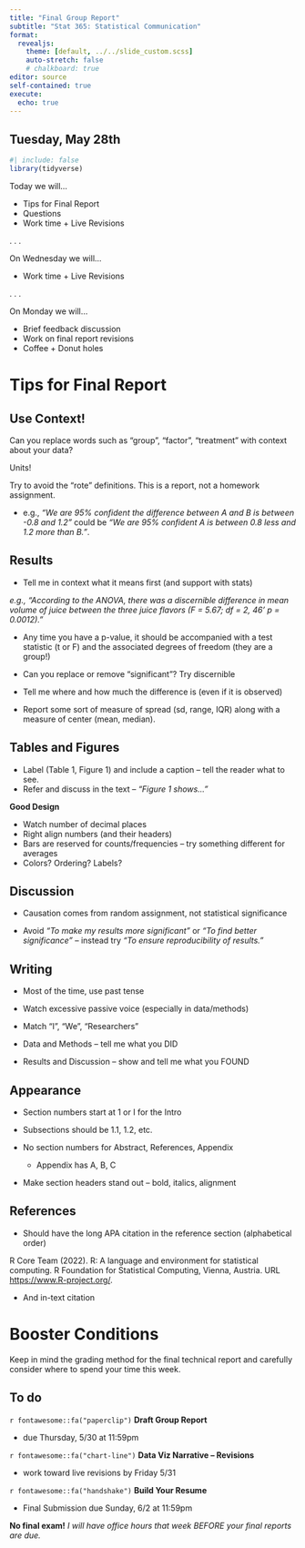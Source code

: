 ```yaml
---
title: "Final Group Report"
subtitle: "Stat 365: Statistical Communication"
format: 
  revealjs:
    theme: [default, ../../slide_custom.scss]
    auto-stretch: false
    # chalkboard: true
editor: source
self-contained: true
execute:
  echo: true
---
```


## Tuesday, May 28th

```r
#| include: false
library(tidyverse)
```

Today we will...

-  Tips for Final Report
-  Questions
-  Work time + Live Revisions

. . .

On Wednesday we will...

-  Work time + Live Revisions

. . .

On Monday we will...

-  Brief feedback discussion
-  Work on final report revisions
-  Coffee + Donut holes

# Tips for Final Report

## Use Context!

Can you replace words such as "group", "factor", "treatment" with context about your data?

Units!

Try to avoid the "rote" definitions. This is a report, not a homework assignment.

  + e.g., *"We are 95% confident the difference between A and B is between -0.8 and 1.2"* could be *"We are 95% confident A is between 0.8 less and 1.2 more than B."*.

## Results

+ Tell me in context what it means first (and support with stats)

*e.g., "According to the ANOVA, there was a discernible difference in mean volume of juice between the three juice flavors (F = 5.67; df = 2, 46' p = 0.0012)."*

+ Any time you have a p-value, it should be accompanied with a test statistic (t or F) and the associated degrees of freedom (they are a group!)

+ Can you replace or remove "significant"? Try discernible

+ Tell me where and how much the difference is (even if it is observed)

+ Report some sort of measure of spread (sd, range, IQR) along with a measure of center (mean, median).

## Tables and Figures

+ Label (Table 1, Figure 1) and include a caption -- tell the reader what to see.
+ Refer and discuss in the text -- *"Figure 1 shows..."*

**Good Design**

+ Watch number of decimal places
+ Right align numbers (and their headers)
+ Bars are reserved for counts/frequencies -- try something different for averages
+ Colors? Ordering? Labels?

## Discussion

+ Causation comes from random assignment, not statistical significance

+ Avoid *"To make my results more significant"* or *"To find better significance"* -- instead try *"To ensure reproducibility of results."*

## Writing

+ Most of the time, use past tense

+ Watch excessive passive voice (especially in data/methods)

+ Match "I", "We", "Researchers"

+ Data and Methods -- tell me what you DID

+ Results and Discussion -- show and tell me what you FOUND

## Appearance

+ Section numbers start at 1 or I for the Intro

+ Subsections should be 1.1, 1.2, etc.

+ No section numbers for Abstract, References, Appendix
  + Appendix has A, B, C
  
+ Make section headers stand out -- bold, italics, alignment

## References

+ Should have the long APA citation in the reference section (alphabetical order)

R Core Team (2022). R: A language and environment for statistical computing. R Foundation for Statistical Computing,
  Vienna, Austria. URL <https://www.R-project.org/>.

+ And in-text citation

<!-- ## Final Submission -->

<!-- **Revisions** -->

<!-- + In word -- track changes (but I want the final submitted in a nice clean pdf version!) -->
<!-- + Or make note of changes you made -->

<!-- . . . -->

<!-- **Reproducibility** -->

<!-- + Should follow the folder structure -- know how to create a `.zip` folder. -->
<!-- + Your *Revisions* can be in the `document` sub folder -- clearly label! -->

<!-- . . . -->

<!-- **You should upload to canvas:** -->

<!-- + Final Technical report `pdf` -->
<!-- + `.zip` folder containing revisions -->

# Booster Conditions

Keep in mind the grading method for the final technical report and carefully consider where to spend your time this week.

<!-- ## Website -->

<!-- + Give a bio of yourself! -->
<!-- + Links to GitHub? LinkedIn? Email? -->
<!-- + Set up a structure for projects -->

<!-- The goal is for you to take this with you and continue to build off of it. I just want to make sure you have the nuts and bolts in place. -->

## To do

`r fontawesome::fa("paperclip")` **Draft Group Report**

-   due Thursday, 5/30 at 11:59pm

`r fontawesome::fa("chart-line")` **Data Viz Narrative -- Revisions**

-   work toward live revisions by Friday 5/31

`r fontawesome::fa("handshake")` **Build Your Resume**

-   Final Submission due Sunday, 6/2 at 11:59pm

**No final exam!** *I will have office hours that week BEFORE your final reports are due.*

